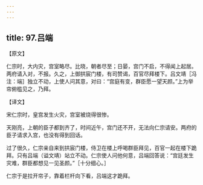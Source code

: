 ```yaml
---
---
---
```

title: 97.吕端
---



【原文】

仁宗时，大内灾，宫室略尽。比晓，朝者尽至；日晏，宫门不启，不得闻上起居。两府请入对，不报。久之，上御拱宸门楼，有司赞谒，百官尽拜楼下。吕文靖［冯注：端］独立不动，上使人问其意，对曰：“宫庭有变，群臣愿一望天颜。”上为举帘俯槛见之，乃拜。

【译文】

宋仁宗时，皇宫发生火灾，宫室被烧得很惨。

天刚亮，上朝的臣子都到齐了，时间近午，宫门还不开，无法向仁宗请安。两府的臣子请求入宫，也没有得到回话。

过了很久，仁宗亲自来到拱宸门楼，侍卫在楼上呼喝群臣拜见，百官一起在楼下跪拜。只有吕端（谥文靖）站立不动。仁宗使人问他何意，吕端回答说：“宫廷发生灾难，群臣都想见一见圣颜。”［十分细心。］

仁宗于是拉开帘子，靠着栏杆向下看，吕端这才跪拜。
